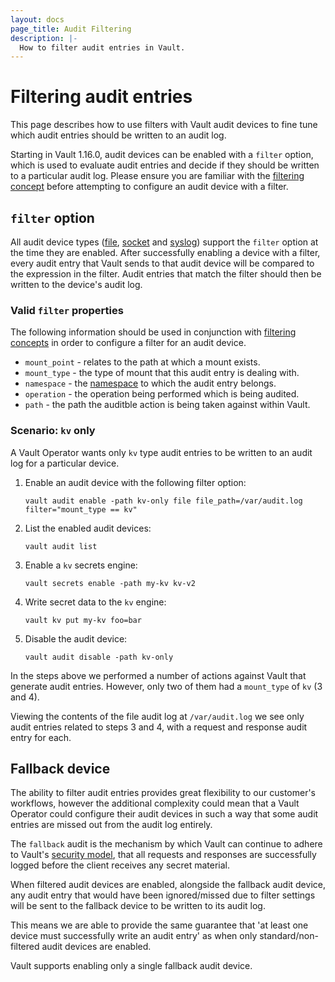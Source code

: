 ```yaml
---
layout: docs
page_title: Audit Filtering
description: |-
  How to filter audit entries in Vault.
---
```


[filter syntax]: /vault/docs/concepts/filtering

# Filtering audit entries

This page describes how to use filters with Vault audit devices to fine tune which
audit entries should be written to an audit log.

Starting in Vault 1.16.0, audit devices can be enabled with a `filter` option, which
is used to evaluate audit entries and decide if they should be written to a particular
audit log. Please ensure you are familiar with the [filtering concept](/vault/docs/concepts/filtering) before
attempting to configure an audit device with a filter.

## `filter` option

All audit device types ([file](/vault/docs/audit/file), [socket](/vault/docs/audit/socket)
and [syslog](/vault/docs/audit/syslog)) support the `filter` option at the time they
are enabled. After successfully enabling a device with a filter, every audit entry
that Vault sends to that audit device will be compared to the expression in the filter.
Audit entries that match the filter should then be written to the device's audit log.

### Valid `filter` properties

The following information should be used in conjunction with [filtering concepts](/vault/docs/concepts/filtering)
in order to configure a filter for an audit device.

* `mount_point` - relates to the path at which a mount exists.
* `mount_type` - the type of mount that this audit entry is dealing with.
* `namespace` - the [namespace](/vault/docs/enterprise/namespaces) to which the audit entry belongs.
* `operation` - the operation being performed which is being audited.
* `path` - the path the auditble action is being taken against within Vault.

### Scenario: `kv` only

A Vault Operator wants only `kv` type audit entries to be written to an audit log for a particular device.

1. Enable an audit device with the following filter option:

    ```
    vault audit enable -path kv-only file file_path=/var/audit.log filter="mount_type == kv"
    ```

2. List the enabled audit devices:

    ```
    vault audit list
    ```

3. Enable a `kv` secrets engine:

    ```
    vault secrets enable -path my-kv kv-v2
    ```

4. Write secret data to the `kv` engine:

    ```
    vault kv put my-kv foo=bar
    ```

5. Disable the audit device:

    ```
    vault audit disable -path kv-only
    ```

In the steps above we performed a number of actions against Vault that generate
audit entries. However, only two of them had a `mount_type` of `kv` (3 and 4).

Viewing the contents of the file audit log at `/var/audit.log` we see only audit
entries related to steps 3 and 4, with a request and response audit entry for each.

## Fallback device

The ability to filter audit entries provides great flexibility to our customer's workflows,
however the additional complexity could mean that a Vault Operator could configure
their audit devices in such a way that some audit entries are missed out from the audit log entirely.

The `fallback` audit is the mechanism by which Vault can continue to adhere to
Vault's [security model](/vault/docs/internals/security), that all requests and
responses are successfully logged before the client receives any secret material.

When filtered audit devices are enabled, alongside the fallback audit device, any
audit entry that would have been ignored/missed due to filter settings will be sent
to the fallback device to be written to its audit log.

This means we are able to provide the same guarantee that 'at least one device must
successfully write an audit entry' as when only standard/non-filtered audit devices
are enabled.

<Note title="Single fallback device">
  Vault supports enabling only a single fallback audit device.
</Note>

